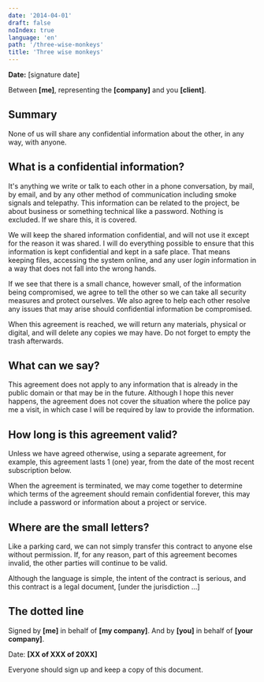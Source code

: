 ```yaml
---
date: '2014-04-01'
draft: false
noIndex: true
language: 'en'
path: '/three-wise-monkeys'
title: 'Three wise monkeys'
---
```


**Date:** [signature date]

Between **[me]**, representing the **[company]** and you **[client]**.

## Summary

None of us will share any confidential information about the other, in any way, with anyone.

## What is a confidential information?

It's anything we write or talk to each other in a phone conversation, by mail, by email, and by any other method of communication including smoke signals and telepathy. This information can be related to the project, be about business or something technical like a password. Nothing is excluded. If we share this, it is covered.

We will keep the shared information confidential, and will not use it except for the reason it was shared. I will do everything possible to ensure that this information is kept confidential and kept in a safe place. That means keeping files, accessing the system online, and any user _login_ information in a way that does not fall into the wrong hands.

If we see that there is a small chance, however small, of the information being compromised, we agree to tell the other so we can take all security measures and protect ourselves. We also agree to help each other resolve any issues that may arise should confidential information be compromised.

When this agreement is reached, we will return any materials, physical or digital, and will delete any copies we may have. Do not forget to empty the trash afterwards.

## What can we say?

This agreement does not apply to any information that is already in the public domain or that may be in the future. Although I hope this never happens, the agreement does not cover the situation where the police pay me a visit, in which case I will be required by law to provide the information.

## How long is this agreement valid?

Unless we have agreed otherwise, using a separate agreement, for example, this agreement lasts 1 (one) year, from the date of the most recent subscription below.

When the agreement is terminated, we may come together to determine which terms of the agreement should remain confidential forever, this may include a password or information about a project or service.

## Where are the small letters?

Like a parking card, we can not simply transfer this contract to anyone else without permission. If, for any reason, part of this agreement becomes invalid, the other parties will continue to be valid.

Although the language is simple, the intent of the contract is serious, and this contract is a legal document, [under the jurisdiction ...]

## The dotted line

Signed by **[me]** in behalf of **[my company]**. And by **[you]** in behalf of **[your company]**.

Date: **[XX of XXX of 20XX]**

Everyone should sign up and keep a copy of this document.
